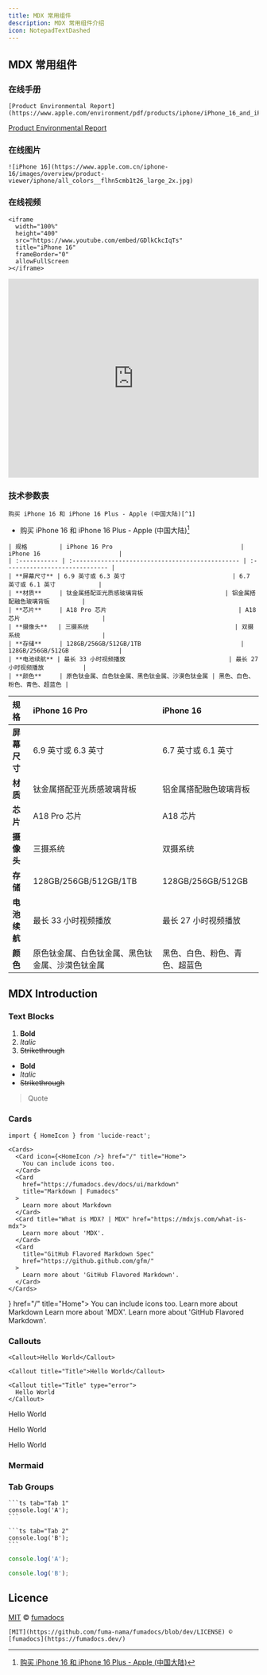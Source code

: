 ```yaml
---
title: MDX 常用组件
description: MDX 常用组件介绍
icon: NotepadTextDashed
---
```


## MDX 常用组件

### 在线手册

```mdx
[Product Environmental Report](https://www.apple.com/environment/pdf/products/iphone/iPhone_16_and_iPhone_16_Plus_PER_Sept2024.pdf)
```

[Product Environmental Report](https://www.apple.com/environment/pdf/products/iphone/iPhone_16_and_iPhone_16_Plus_PER_Sept2024.pdf)

### 在线图片

```mdx
![iPhone 16](https://www.apple.com.cn/iphone-16/images/overview/product-viewer/iphone/all_colors__flhn5cmb1t26_large_2x.jpg)
```

### 在线视频

```mdx
<iframe
  width="100%"
  height="400"
  src="https://www.youtube.com/embed/GDlkCkcIqTs"
  title="iPhone 16"
  frameBorder="0"
  allowFullScreen
></iframe>
```

<iframe
  width="100%"
  height="400"
  src="https://www.youtube.com/embed/GDlkCkcIqTs"
  title="iPhone 16"
  frameBorder="0"
  allowFullScreen
></iframe>

### 技术参数表

```mdx
购买 iPhone 16 和 iPhone 16 Plus - Apple (中国大陆)[^1]
```

- 购买 iPhone 16 和 iPhone 16 Plus - Apple (中国大陆)[^1]

```mdx
| 规格         | iPhone 16 Pro                                    | iPhone 16                      |
| :----------- | :----------------------------------------------- | :----------------------------- |
| **屏幕尺寸** | 6.9 英寸或 6.3 英寸                              | 6.7 英寸或 6.1 英寸            |
| **材质**     | 钛金属搭配亚光质感玻璃背板                       | 铝金属搭配融色玻璃背板         |
| **芯片**     | A18 Pro 芯片                                     | A18 芯片                       |
| **摄像头**   | 三摄系统                                         | 双摄系统                       |
| **存储**     | 128GB/256GB/512GB/1TB                            | 128GB/256GB/512GB              |
| **电池续航** | 最长 33 小时视频播放                             | 最长 27 小时视频播放           |
| **颜色**     | 原色钛金属、白色钛金属、黑色钛金属、沙漠色钛金属 | 黑色、白色、粉色、青色、超蓝色 |
```

| 规格         | iPhone 16 Pro                                    | iPhone 16                      |
| :----------- | :----------------------------------------------- | :----------------------------- |
| **屏幕尺寸** | 6.9 英寸或 6.3 英寸                              | 6.7 英寸或 6.1 英寸            |
| **材质**     | 钛金属搭配亚光质感玻璃背板                       | 铝金属搭配融色玻璃背板         |
| **芯片**     | A18 Pro 芯片                                     | A18 芯片                       |
| **摄像头**   | 三摄系统                                         | 双摄系统                       |
| **存储**     | 128GB/256GB/512GB/1TB                            | 128GB/256GB/512GB              |
| **电池续航** | 最长 33 小时视频播放                             | 最长 27 小时视频播放           |
| **颜色**     | 原色钛金属、白色钛金属、黑色钛金属、沙漠色钛金属 | 黑色、白色、粉色、青色、超蓝色 |

## MDX Introduction

### Text Blocks

1. **Bold**
2. _Italic_
3. ~~Strikethrough~~

- **Bold**
- _Italic_
- ~~Strikethrough~~

> Quote

### Cards

```mdx
import { HomeIcon } from 'lucide-react';

<Cards>
  <Card icon={<HomeIcon />} href="/" title="Home">
    You can include icons too.
  </Card>
  <Card
    href="https://fumadocs.dev/docs/ui/markdown"
    title="Markdown | Fumadocs"
  >
    Learn more about Markdown
  </Card>
  <Card title="What is MDX? | MDX" href="https://mdxjs.com/what-is-mdx">
    Learn more about 'MDX'.
  </Card>
  <Card
    title="GitHub Flavored Markdown Spec"
    href="https://github.github.com/gfm/"
  >
    Learn more about 'GitHub Flavored Markdown'.
  </Card>
</Cards>
```


<Cards>
  <Card icon={<HomeIcon />} href="/" title="Home">
    You can include icons too.
  </Card>
  <Card
    href="https://fumadocs.dev/docs/ui/markdown"
    title="Markdown | Fumadocs"
  >
    Learn more about Markdown
  </Card>
  <Card title="What is MDX? | MDX" href="https://mdxjs.com/what-is-mdx">
    Learn more about 'MDX'.
  </Card>
  <Card
    title="GitHub Flavored Markdown Spec"
    href="https://github.github.com/gfm/"
  >
    Learn more about 'GitHub Flavored Markdown'.
  </Card>
</Cards>

### Callouts

```mdx
<Callout>Hello World</Callout>

<Callout title="Title">Hello World</Callout>

<Callout title="Title" type="error">
  Hello World
</Callout>
```

<Callout>Hello World</Callout>

<Callout title="Title">Hello World</Callout>

<Callout title="Title" type="error">
  Hello World
</Callout>

### Mermaid

<Mermaid
  chart="
graph TD;
subgraph AA [Consumers]
A[Mobile app];
B[Web app];
C[Node.js client];
end
subgraph BB [Services]
E[REST API];
F[GraphQL API];
G[SOAP API];
end
Z[GraphQL API];
A --> Z;
B --> Z;
C --> Z;
Z --> E;
Z --> F;
Z --> G;"
/>

### Tab Groups

````mdx
```ts tab="Tab 1"
console.log('A');
```

```ts tab="Tab 2"
console.log('B');
```
````

```ts tab="Tab 1"
console.log('A');
```

```ts tab="Tab 2"
console.log('B');
```

## Licence

[MIT](https://github.com/fuma-nama/fumadocs/blob/dev/LICENSE) © [fumadocs](https://fumadocs.dev/)

```mdx
[MIT](https://github.com/fuma-nama/fumadocs/blob/dev/LICENSE) © [fumadocs](https://fumadocs.dev/)
```

[^1]: [购买 iPhone 16 和 iPhone 16 Plus - Apple (中国大陆)](https://www.apple.com.cn/shop/buy-iphone/iphone-16)
